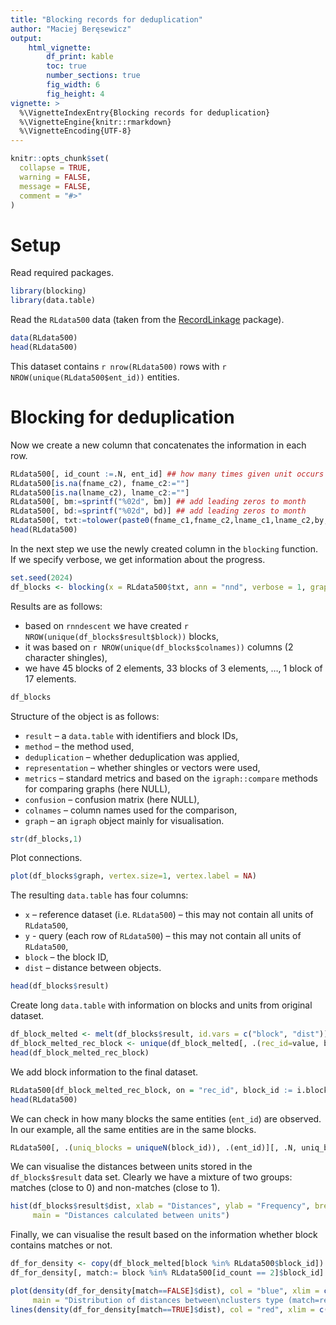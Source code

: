 ```yaml
---
title: "Blocking records for deduplication"
author: "Maciej Beręsewicz"
output: 
    html_vignette:
        df_print: kable
        toc: true
        number_sections: true
        fig_width: 6
        fig_height: 4
vignette: >
  %\VignetteIndexEntry{Blocking records for deduplication}
  %\VignetteEngine{knitr::rmarkdown}
  %\VignetteEncoding{UTF-8}
---
```


```r
knitr::opts_chunk$set(
  collapse = TRUE,
  warning = FALSE,
  message = FALSE,
  comment = "#>"
)
```

# Setup

Read required packages.

```r
library(blocking)
library(data.table)
```

Read the `RLdata500` data (taken from the [RecordLinkage](https://CRAN.R-project.org/package=RecordLinkage) package).

```r
data(RLdata500)
head(RLdata500)
```
This dataset contains `r nrow(RLdata500)` rows with `r NROW(unique(RLdata500$ent_id))` entities.

# Blocking for deduplication

Now we create a new column that concatenates the information in each row. 

```r
RLdata500[, id_count :=.N, ent_id] ## how many times given unit occurs
RLdata500[is.na(fname_c2), fname_c2:=""]
RLdata500[is.na(lname_c2), lname_c2:=""]
RLdata500[, bm:=sprintf("%02d", bm)] ## add leading zeros to month
RLdata500[, bd:=sprintf("%02d", bd)] ## add leading zeros to month
RLdata500[, txt:=tolower(paste0(fname_c1,fname_c2,lname_c1,lname_c2,by,bm,bd))]
head(RLdata500)
```

In the next step we use the newly created column in the `blocking` function. If we specify verbose, we get information about the progress.

```r
set.seed(2024)
df_blocks <- blocking(x = RLdata500$txt, ann = "nnd", verbose = 1, graph = TRUE)
```

Results are as follows:

+ based on `rnndescent` we have created `r NROW(unique(df_blocks$result$block))` blocks,
+ it was based on `r NROW(unique(df_blocks$colnames))` columns (2 character shingles),
+ we have 45 blocks of 2 elements, 33 blocks of 3 elements, ..., 1 block of 17 elements.

```r
df_blocks
```

Structure of the object is as follows:

+ `result` -- a `data.table` with identifiers and block IDs,
+ `method` -- the method used,
+ `deduplication` -- whether deduplication was applied,
+ `representation` -- whether shingles or vectors were used,
+ `metrics` -- standard metrics and based on the `igraph::compare` methods for comparing graphs (here NULL),
+ `confusion` -- confusion matrix (here NULL),
+ `colnames` -- column names used for the comparison,
+ `graph` -- an `igraph` object mainly for visualisation.

```r
str(df_blocks,1)
```
Plot connections.

```r
plot(df_blocks$graph, vertex.size=1, vertex.label = NA)
```

The resulting `data.table` has four columns:

+ `x` -- reference dataset (i.e. `RLdata500`) -- this may not contain all units of `RLdata500`,
+ `y` - query (each row of `RLdata500`) -- this may not contain all units of `RLdata500`,
+ `block` -- the block ID,
+ `dist` -- distance between objects.

```r
head(df_blocks$result)
```

Create long `data.table` with information on blocks and units from original dataset.

```r
df_block_melted <- melt(df_blocks$result, id.vars = c("block", "dist"))
df_block_melted_rec_block <- unique(df_block_melted[, .(rec_id=value, block)])
head(df_block_melted_rec_block)
```

We add block information to the final dataset.

```r
RLdata500[df_block_melted_rec_block, on = "rec_id", block_id := i.block]
head(RLdata500)
```

We can check in how many blocks the same entities (`ent_id`) are observed. In our example, all the same entities are in the same blocks. 

```r
RLdata500[, .(uniq_blocks = uniqueN(block_id)), .(ent_id)][, .N, uniq_blocks]
```

We can visualise the distances between units stored in the `df_blocks$result` data set. Clearly we have a mixture of two groups: matches (close to 0) and non-matches (close to 1). 

```r
hist(df_blocks$result$dist, xlab = "Distances", ylab = "Frequency", breaks = "fd",
     main = "Distances calculated between units")
```

Finally, we can visualise the result based on the information whether block contains matches or not.

```r
df_for_density <- copy(df_block_melted[block %in% RLdata500$block_id])
df_for_density[, match:= block %in% RLdata500[id_count == 2]$block_id]

plot(density(df_for_density[match==FALSE]$dist), col = "blue", xlim = c(0, 0.8), 
     main = "Distribution of distances between\nclusters type (match=red, non-match=blue)")
lines(density(df_for_density[match==TRUE]$dist), col = "red", xlim = c(0, 0.8))
```

